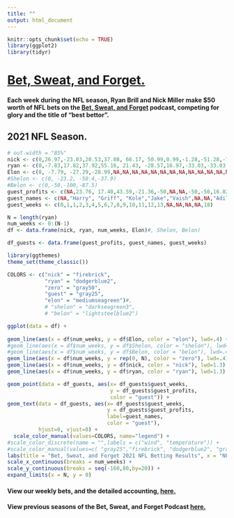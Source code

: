 ```yaml
---
title: ""
output: html_document
---
```


```r
knitr::opts_chunk$set(echo = TRUE)
library(ggplot2)
library(tidyr)
```

# [Bet, Sweat, and Forget.](https://open.spotify.com/show/1bABVhkwnd3sDaBSZLC0oY)

#### Each week during the NFL season, Ryan Brill and Nick Miller make $50 worth of NFL bets on the [Bet, Sweat, and Forget](https://open.spotify.com/show/1bABVhkwnd3sDaBSZLC0oY) podcast, competing for glory and the title of "best bettor". 

## 2021 NFL Season.


```r
# out.width = "85%"
nick <- c(0,26.97,-23.03,20.53,37.08, 66.17, 50.99,0.99,-1.28,-51.28,-75.03,-88.28,-90.5,-119.42,-29.04,-41.54,-41.54,-41.54,-41.54)
ryan <- c(0,-7.83,17.82,37.92,55.16, 21.43, -28.57,16.97,-33.03,-33.03,-50.13,-39.27,-89.27,-89.48,-109.4,-159.4,-159.4,-159.4,-63.95)
Elon <- c(0, -7.79, -27.29,-28.99,NA,NA,NA,NA,NA,NA,NA,NA,NA,NA,NA,NA,NA,NA,NA)
#Shelon <- c(0, -23.2, -50.4,-37.9)
#Belon <- c(0,-50,-100,-87.5)
guest_profits <- c(NA,23.76, 17.40,43.59,-21.36,-50,NA,NA,-50,-50,16.82,NA,-50,NA,NA,NA,NA,NA,NA,-2.27)
guest_names <- c(NA,"Harry", "Griff", "Kole","Jake","Vaish",NA,NA,"Adil","Bernie","Frank",NA,"Harry",NA,NA,NA,NA,NA,NA,"Harry")
guest_weeks <- c(0,1,1,2,3,4,5,6,7,8,9,10,11,12,13,NA,NA,NA,NA,18)

N = length(ryan)
num_weeks <- 0:(N-1)
df <- data.frame(nick, ryan, num_weeks, Elon)#, Shelon, Belon)

df_guests <- data.frame(guest_profits, guest_names, guest_weeks)

library(ggthemes)
theme_set(theme_classic())

COLORS <- c("nick" = "firebrick", 
            "ryan" = "dodgerblue2",
            "zero" = "gray50",
            "guest" = "gray25",
            "elon" = "mediumseagreen")#,
            # "shelon" = "darkseagreen3",
            # "belon" = "lightsteelblue2")

ggplot(data = df) +
  
geom_line(aes(x = df$num_weeks, y = df$Elon, color = "elon"), lwd=.4) +
#geom_line(aes(x = df$num_weeks, y = df$Shelon, color = "shelon"), lwd=.4) +
#geom_line(aes(x = df$num_weeks, y = df$Belon, color = "belon"), lwd=.4) +
geom_line(aes(x = df$num_weeks, y = rep(0, N), color = "zero"), lwd=.4) +
geom_line(aes(x = df$num_weeks, y = df$nick, color = "nick"), lwd=1.3) +
geom_line(aes(x = df$num_weeks, y = df$ryan, color = "ryan"), lwd=1.3) +

geom_point(data = df_guests, aes(x= df_guests$guest_weeks, 
                                 y = df_guests$guest_profits, 
                                 color = "guest")) +
geom_text(data = df_guests, aes(x= df_guests$guest_weeks, 
                                y = df_guests$guest_profits, 
                                label=guest_names, 
                                color = "guest"),
          hjust=0, vjust=0) +
  scale_color_manual(values=COLORS, name="legend") +
#scale_color_discrete(name = "",labels = c("wind", "temperature")) + 
#scale_color_manual(values=c( "gray25","firebrick", "dodgerblue2", "gray65", "green", "green", "green")) +
labs(title = "Bet, Sweat, and Forget 2021 NFL Betting Results", x = "NFL Week Number", y = "Cumulative Profit, USD", color="") +
scale_x_continuous(breaks = num_weeks) +
scale_y_continuous(breaks = seq(-160,80,by=20)) +
expand_limits(x = N, y = 0)
```



#### View our weekly bets, and the detailed accounting, [here.](https://docs.google.com/spreadsheets/d/1IU1Dw72FoYQJVTqJl-prHRBDOvDPqIjvmUKVmu3dCXQ/edit#gid=0)

#### View previous seasons of the Bet, Sweat, and Forget Podcast [here.](/bsf/bsf_prev_szns/)
